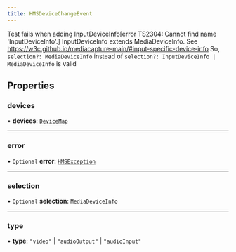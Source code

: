 ```yaml
---
title: HMSDeviceChangeEvent
---
```


Test fails when adding InputDeviceInfo[error TS2304: Cannot find name 'InputDeviceInfo'.]
InputDeviceInfo extends MediaDeviceInfo. See https://w3c.github.io/mediacapture-main/#input-specific-device-info
So, `selection?: MediaDeviceInfo` instead of `selection?: InputDeviceInfo | MediaDeviceInfo` is valid

## Properties

### devices

• **devices**: [`DeviceMap`](/api-reference/javascript/v2/interfaces/DeviceMap)

---

### error

• `Optional` **error**: [`HMSException`](/api-reference/javascript/v2/interfaces/HMSException)

---

### selection

• `Optional` **selection**: `MediaDeviceInfo`

---

### type

• **type**: `"video"` \| `"audioOutput"` \| `"audioInput"`
